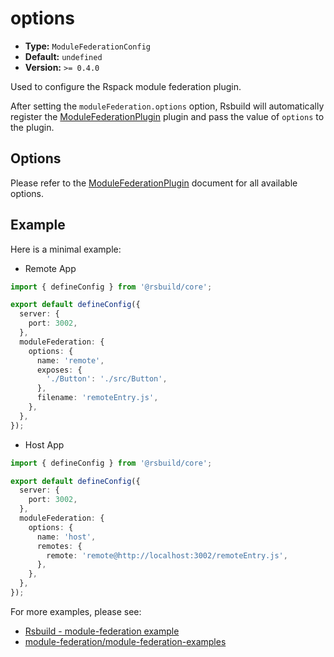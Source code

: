 # options

- **Type:** `ModuleFederationConfig`
- **Default:** `undefined`
- **Version:** `>= 0.4.0`

Used to configure the Rspack module federation plugin.

After setting the `moduleFederation.options` option, Rsbuild will automatically register the [ModuleFederationPlugin](https://rspack.dev/config/plugins#containermodulefederationplugin) plugin and pass the value of `options` to the plugin.

## Options

Please refer to the [ModuleFederationPlugin](https://rspack.dev/config/plugins#containermodulefederationplugin) document for all available options.

## Example

Here is a minimal example:

- Remote App

```ts title="rsbuild.config.ts"
import { defineConfig } from '@rsbuild/core';

export default defineConfig({
  server: {
    port: 3002,
  },
  moduleFederation: {
    options: {
      name: 'remote',
      exposes: {
        './Button': './src/Button',
      },
      filename: 'remoteEntry.js',
    },
  },
});
```

- Host App

```ts title="rsbuild.config.ts"
import { defineConfig } from '@rsbuild/core';

export default defineConfig({
  server: {
    port: 3002,
  },
  moduleFederation: {
    options: {
      name: 'host',
      remotes: {
        remote: 'remote@http://localhost:3002/remoteEntry.js',
      },
    },
  },
});
```

For more examples, please see:

- [Rsbuild - module-federation example](https://github.com/web-infra-dev/rsbuild/tree/main/examples/module-federation)
- [module-federation/module-federation-examples](https://github.com/module-federation/module-federation-examples)
